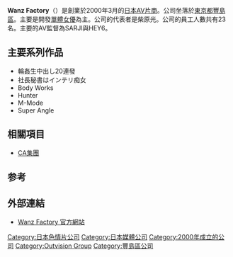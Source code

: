 '''Wanz Factory'''（{{lang-ja|ワンズファクトリー}}）是創業於2000年3月的[[成人视频制造商|日本AV片商]]。公司坐落於[[東京都|東京都]][[豐島區|豐島區]]。主要是開發[[AV女優#個人企劃女優（單體女優）|單體女優]]為主。公司的代表者是柴原光。公司的員工人數共有23名。主要的AV監督為SARJI與HEY6。

== 主要系列作品 ==
* 輪姦生中出し20連發
* 社長秘書はインテリ痴女
* Body Works
* Hunter
* M-Mode
* Super Angle

== 相關項目 ==
* [[CA集團|CA集團]]

==参考==
{{reflist}}

==外部連結==
* [http://www.wanz-factory.com/ Wanz Factory 官方網站] {{Wayback|url=http://www.wanz-factory.com/ |date=20160223042002 }}

{{DEFAULTSORT:Wanz Factory}}
[[Category:日本色情片公司|Category:日本色情片公司]]
[[Category:日本媒體公司|Category:日本媒體公司]]
[[Category:2000年成立的公司|Category:2000年成立的公司]]
[[Category:Outvision_Group|Category:Outvision Group]]
[[Category:豐島區公司|Category:豐島區公司]]
{{porn-stub}}